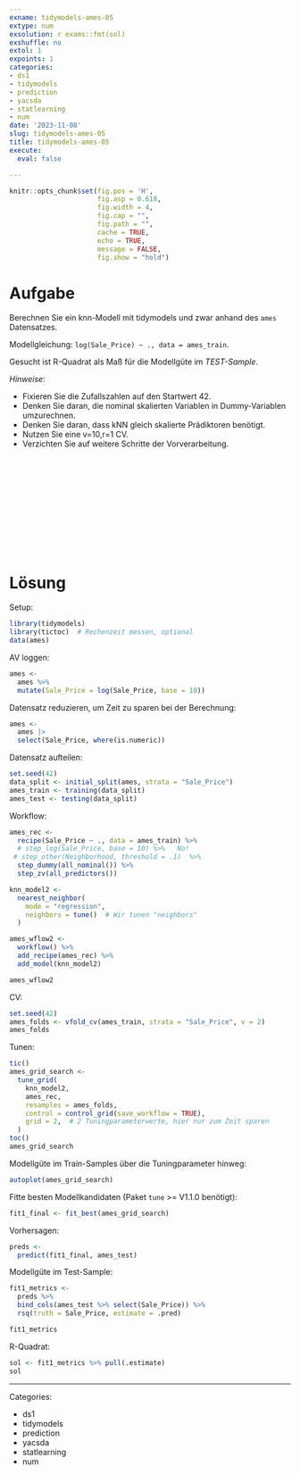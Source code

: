 ```yaml
---
exname: tidymodels-ames-05
extype: num
exsolution: r exams::fmt(sol)
exshuffle: no
extol: 1
expoints: 1
categories:
- ds1
- tidymodels
- prediction
- yacsda
- statlearning
- num
date: '2023-11-08'
slug: tidymodels-ames-05
title: tidymodels-ames-05
execute: 
  eval: false

---
```







```r
knitr::opts_chunk$set(fig.pos = 'H',
                      fig.asp = 0.618,
                      fig.width = 4,
                      fig.cap = "", 
                      fig.path = "",
                      cache = TRUE,
                      echo = TRUE,
                      message = FALSE,
                      fig.show = "hold")


```






# Aufgabe

Berechnen Sie ein knn-Modell mit tidymodels und zwar anhand des `ames` Datensatzes.

Modellgleichung: `log(Sale_Price) ~ ., data = ames_train`.



Gesucht ist R-Quadrat als Maß für die Modellgüte im *TEST-Sample*.



*Hinweise*:

- Fixieren Sie die Zufallszahlen auf den Startwert 42.
- Denken Sie daran, die nominal skalierten Variablen in Dummy-Variablen umzurechnen.
- Denken Sie daran, dass kNN gleich skalierte Prädiktoren benötigt.
- Nutzen Sie eine v=10,r=1 CV.
- Verzichten Sie auf weitere Schritte der Vorverarbeitung.





</br>
</br>
</br>
</br>
</br>
</br>
</br>
</br>
</br>
</br>

# Lösung

Setup:

```r
library(tidymodels)
library(tictoc)  # Rechenzeit messen, optional
data(ames)
```




AV loggen:

```r
ames <-
  ames %>% 
  mutate(Sale_Price = log(Sale_Price, base = 10))
```


Datensatz reduzieren, um Zeit zu sparen bei der Berechnung:

```r
ames <-
  ames |> 
  select(Sale_Price, where(is.numeric))
```



Datensatz aufteilen:


```r
set.seed(42)
data_split <- initial_split(ames, strata = "Sale_Price")
ames_train <- training(data_split)
ames_test <- testing(data_split)
```


Workflow:

```r
ames_rec <-
  recipe(Sale_Price ~ ., data = ames_train) %>%
  # step_log(Sale_Price, base = 10) %>%   No!
 # step_other(Neighborhood, threshold = .1)  %>%
  step_dummy(all_nominal()) %>%
  step_zv(all_predictors()) 

knn_model2 <-
  nearest_neighbor(
    mode = "regression",
    neighbors = tune()  # Wir tunen "neighbors"
  ) 

ames_wflow2 <-
  workflow() %>%
  add_recipe(ames_rec) %>%
  add_model(knn_model2)

ames_wflow2
```


CV:

```r
set.seed(42)
ames_folds <- vfold_cv(ames_train, strata = "Sale_Price", v = 2)
ames_folds
```



Tunen:

```r
tic()
ames_grid_search <-
  tune_grid(
    knn_model2,
    ames_rec,
    resamples = ames_folds,
    control = control_grid(save_workflow = TRUE),
    grid = 2,  # 2 Tuningparameterwerte, hier nur zum Zeit sparen
  )
toc()
ames_grid_search
```


Modellgüte im Train-Samples über die Tuningparameter hinweg:


```r
autoplot(ames_grid_search)
```


Fitte besten Modellkandidaten (Paket `tune` >= V1.1.0 benötigt):

```r
fit1_final <- fit_best(ames_grid_search)
```


Vorhersagen:


```r
preds <-
  predict(fit1_final, ames_test)
```

Modellgüte im Test-Sample:

```r
fit1_metrics <-
  preds %>% 
  bind_cols(ames_test %>% select(Sale_Price)) %>% 
  rsq(truth = Sale_Price, estimate = .pred)

fit1_metrics
```


R-Quadrat:


```r
sol <- fit1_metrics %>% pull(.estimate)
sol
```











---

Categories: 

- ds1
- tidymodels
- prediction
- yacsda
- statlearning
- num

